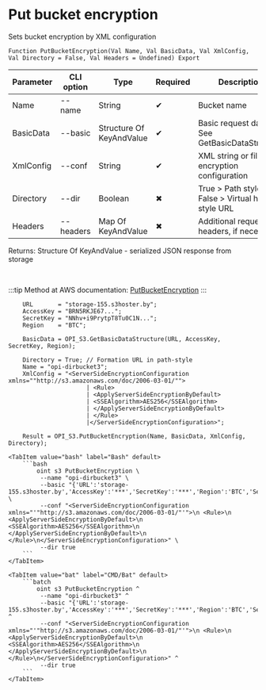 ﻿---
sidebar_position: 4
description: Put bucket encryption and other functions to work with S3 in the Open Integration Package, a free open-source integration library for 1C:Enterprise 8, OneScript and CLI
keywords: [1C, 1С, 1С:Enterprise, 1С:Enterprise 8.3, API, Integration, Services, Exchange, OneScript, CLI, S3]
---


# Put bucket encryption
 Sets bucket encryption by XML configuration



`Function PutBucketEncryption(Val Name, Val BasicData, Val XmlConfig, Val Directory = False, Val Headers = Undefined) Export`

  | Parameter | CLI option | Type | Required | Description |
  |-|-|-|-|-|
  | Name | --name | String | &#x2714; | Bucket name |
  | BasicData | --basic | Structure Of KeyAndValue | &#x2714; | Basic request data. See GetBasicDataStructure |
  | XmlConfig | --conf | String | &#x2714; | XML string or file of encryption configuration |
  | Directory | --dir | Boolean | &#x2716; | True > Path style URL, False > Virtual hosted style URL |
  | Headers | --headers | Map Of KeyAndValue | &#x2716; | Additional request headers, if necessary |

  
  Returns:  Structure Of KeyAndValue - serialized JSON response from storage

<br/>

:::tip
Method at AWS documentation: [PutBucketEncryption](https://docs.aws.amazon.com/AmazonS3/latest/API/API_PutBucketEncryption.html)
:::
<br/>


```bsl title="1C:Enterprise/OneScript code example"
    URL       = "storage-155.s3hoster.by";
    AccessKey = "BRN5RKJE67...";
    SecretKey = "NNhv+i9PrytpT8Tu0C1N...";
    Region    = "BTC";

    BasicData = OPI_S3.GetBasicDataStructure(URL, AccessKey, SecretKey, Region);

    Directory = True; // Formation URL in path-style
    Name = "opi-dirbucket3";
    XmlConfig = "<ServerSideEncryptionConfiguration xmlns=""http://s3.amazonaws.com/doc/2006-03-01/"">
                      | <Rule>
                      | <ApplyServerSideEncryptionByDefault>
                      | <SSEAlgorithm>AES256</SSEAlgorithm>
                      | </ApplyServerSideEncryptionByDefault>
                      | </Rule>
                      |</ServerSideEncryptionConfiguration>";

    Result = OPI_S3.PutBucketEncryption(Name, BasicData, XmlConfig, Directory);
```
 

 <Tabs>
  
    <TabItem value="bash" label="Bash" default>
        ```bash
            oint s3 PutBucketEncryption \
             --name "opi-dirbucket3" \
             --basic "{'URL':'storage-155.s3hoster.by','AccessKey':'***','SecretKey':'***','Region':'BTC','Service':'s3'}" \
             --conf "<ServerSideEncryptionConfiguration xmlns="'"http://s3.amazonaws.com/doc/2006-03-01/"'">\n <Rule>\n <ApplyServerSideEncryptionByDefault>\n <SSEAlgorithm>AES256</SSEAlgorithm>\n </ApplyServerSideEncryptionByDefault>\n </Rule>\n</ServerSideEncryptionConfiguration>" \
             --dir true
        ```
    </TabItem>
  
    <TabItem value="bat" label="CMD/Bat" default>
        ```batch
            oint s3 PutBucketEncryption ^
             --name "opi-dirbucket3" ^
             --basic "{'URL':'storage-155.s3hoster.by','AccessKey':'***','SecretKey':'***','Region':'BTC','Service':'s3'}" ^
             --conf "<ServerSideEncryptionConfiguration xmlns="'"http://s3.amazonaws.com/doc/2006-03-01/"'">\n <Rule>\n <ApplyServerSideEncryptionByDefault>\n <SSEAlgorithm>AES256</SSEAlgorithm>\n </ApplyServerSideEncryptionByDefault>\n </Rule>\n</ServerSideEncryptionConfiguration>" ^
             --dir true
        ```
    </TabItem>
</Tabs>



